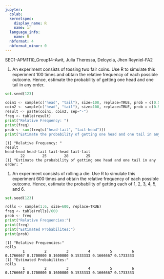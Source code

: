 ```yaml
---
jupyter:
  colab:
  kernelspec:
    display_name: R
    name: ir
  language_info:
    name: R
  nbformat: 4
  nbformat_minor: 0
---
```


::: {.cell .markdown id="5KMi3touNEop"}
SEC1-APM1110_Group14-Awit, Julia Theressa, Deloyola, Jhen Reyniel-FA2
:::

::: {.cell .markdown id="qpqBDxB11RLL"}
1.  An experiment consists of tossing two fair coins. Use R to simulate
    this experiment 100 times and obtain the relative frequency of each
    possible outcome. Hence, estimate the probability of getting one
    head and one tail in any order.
:::

::: {.cell .code execution_count="21" colab="{\"base_uri\":\"https://localhost:8080/\"}" id="axAg-yOvyy2i" outputId="a426322e-c220-4caf-f1fc-6f8a475a35ef"}
``` python
set.seed(123)

coin1 <- sample(c("head", "tail"), size=100, replace=TRUE, prob = c(0.5, 0.5))
coin2 <- sample(c("head", "tail"), size=100, replace=TRUE, prob = c(0.5, 0.5))
result <- paste(coin1, coin2, sep="-")
freq <- table(result)
print("Relative Frequency: ")
print(freq)
prob <- sum(freq[c("head-tail", "tail-head")])
print("Estimate the probability of getting one head and one tail in any order: ")
```

::: {.output .stream .stdout}
    [1] "Relative Frequency: "
    result
    head-head head-tail tail-head tail-tail 
           22        25        28        25 
    [1] "Estimate the probability of getting one head and one tail in any order: "
:::
:::

::: {.cell .markdown id="e5UqQbSq1ZLT"}
1.  An experiment consists of rolling a die. Use R to simulate this
    experiment 600 times and obtain the relative frequency of each
    possible outcome. Hence, estimate the probability of getting each of
    1, 2, 3, 4, 5, and 6.
:::

::: {.cell .code execution_count="13" colab="{\"base_uri\":\"https://localhost:8080/\"}" id="VM4RUvRg1cL7" outputId="d935740d-70a2-4551-a178-c81feacb4abe"}
``` python
set.seed(123)

rolls <- sample(1:6, size=600, replace=TRUE)
freq <- table(rolls)/600
prob <- freq
print("Relative Frequencies:")
print(freq)
print("Estimated Probabilites:")
print(prob)
```

::: {.output .stream .stdout}
    [1] "Relative Frequencies:"
    rolls
            1         2         3         4         5         6 
    0.1766667 0.1700000 0.1600000 0.1533333 0.1666667 0.1733333 
    [1] "Estimated Probabilites:"
    rolls
            1         2         3         4         5         6 
    0.1766667 0.1700000 0.1600000 0.1533333 0.1666667 0.1733333 
:::
:::
